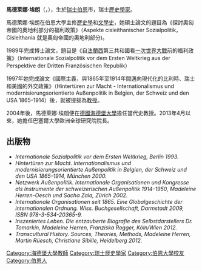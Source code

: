 {{RoughTranslation|en:Madeleine Herren}}
'''馬德萊娜·埃朗'''（{{lang-de|Madeleine Herren-Oesch}}，{{bd|1956年|1月26日|||Herren-Oesch}}），生於[[瑞士|瑞士]][[伯恩|伯恩]]市，瑞士[[歷史學家|歷史學家]]。

馬德萊娜‧埃朗在伯恩大學主修[[歷史學|歷史學]]和[[文學史|文學史]]，她碩士論文的題目為《探討奧匈帝國的奧地利部分的福利政策》（Aspekte cisleithanischer Sozialpolitik，Cisleithania 就是奧匈帝國的奧地利部分)。

1989年完成博士論文，題目是《自[[法蘭西|法蘭西]]第三共和國看[[一次世界大戰|一次世界大戰]]前的福利政策》（Internationale Sozialpolitik vor dem Ersten Weltkrieg aus der Perspektive der Dritten Französischen Republik）

1997年她完成論文《國際主義，與1865年至1914年間邁向現代化的比利時、瑞士和美國的外交政策》（Hintertüren zur Macht - Internationalismus und modernisierungsorientierte Außenpolitik in Belgien, der Schweiz und den USA 1865-1914）後，就被提拔為[[教授|教授]]。

2004年後，馬德萊娜‧埃朗便在[[德國|德國]][[海德堡大學|海德堡大學]]擔任當代史教授。2013年4月以來，她擔任巴塞爾大學歐洲全球研究院院長。

== 出版物 ==

* ''Internationale Sozialpolitik vor dem Ersten Weltkrieg, Berlin 1993.''
* ''Hintertüren zur Macht. Internationalismus und modernisierungsorientierte Außenpolitik in Belgien, der Schweiz und den USA 1865-1914, München 2000.''
* ''Netzwerk Außenpolitik. Internationale Organisationen und Kongresse als Instrumente der schweizerischen Außenpolitik 1914-1950, Madeleine Herren-Oesch und Sacha Zala, Zürich 2002.''
* ''Internationale Organisationen seit 1865. Eine Globalgeschichte der internationalen Ordnung. Wiss. Buchgesellschaft, Darmstadt 2009, ISBN 978-3-534-20365-9.''
* ''Inszeniertes Leben. Die entzauberte Biografie des Selbstdarstellers Dr. Tomarkin, Madeleine Herren, Franziska Rogger, Köln/Wien 2012.''
* ''Transcultural History. Sources, Theories, Methods, Madeleine Herren, Martin Rüesch, Christiane Sibille, Heidelberg 2012.''


{{Authority control}}
{{DEFAULTSORT:Herren-Oesch, Madeleine}}
[[Category:海德堡大學教師|Category:海德堡大學教師]]
[[Category:瑞士歷史學家|Category:瑞士歷史學家]]
[[Category:伯恩大學校友|Category:伯恩大學校友]]
[[Category:伯恩人|Category:伯恩人]]